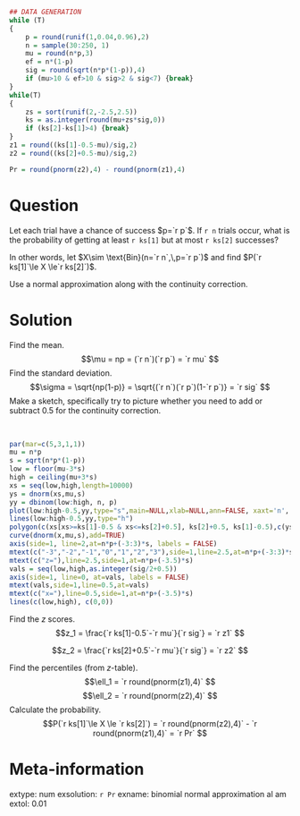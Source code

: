```r
## DATA GENERATION
while (T)
{
    p = round(runif(1,0.04,0.96),2)
    n = sample(30:250, 1)
    mu = round(n*p,3)
    ef = n*(1-p)
    sig = round(sqrt(n*p*(1-p)),4)
    if (mu>10 & ef>10 & sig>2 & sig<7) {break}
}
while(T)
{
    zs = sort(runif(2,-2.5,2.5))
    ks = as.integer(round(mu+zs*sig,0))
    if (ks[2]-ks[1]>4) {break}
}
z1 = round((ks[1]-0.5-mu)/sig,2)
z2 = round((ks[2]+0.5-mu)/sig,2)

Pr = round(pnorm(z2),4) - round(pnorm(z1),4)
```

Question
========

Let each trial have a chance of success $p=`r p`$. If `r n` trials occur, what is the probability of getting at least `r ks[1]` but at most `r ks[2]` successes? 

In other words, let $X\sim \text{Bin}(n=`r n`,\,p=`r p`)$ and find $P(`r ks[1]`\le X \le`r ks[2]`)$.

Use a normal approximation along with the continuity correction.


Solution
========

Find the mean.
$$\mu = np = (`r n`)(`r p`) = `r mu` $$
Find the standard deviation.
$$\sigma = \sqrt{np(1-p)} = \sqrt{(`r n`)(`r p`)(1-`r p`)} = `r sig` $$
Make a sketch, specifically try to picture whether you need to add or subtract 0.5 for the continuity correction.

\
```r
par(mar=c(5,3,1,1))
mu = n*p
s = sqrt(n*p*(1-p))
low = floor(mu-3*s)
high = ceiling(mu+3*s)
xs = seq(low,high,length=10000)
ys = dnorm(xs,mu,s)
yy = dbinom(low:high, n, p)
plot(low:high-0.5,yy,type="s",main=NULL,xlab=NULL,ann=FALSE, xaxt='n', ylab=NULL, yaxt='n')
lines(low:high-0.5,yy,type="h")
polygon(c(xs[xs>=ks[1]-0.5 & xs<=ks[2]+0.5], ks[2]+0.5, ks[1]-0.5),c(ys[xs>=ks[1]-0.5 & xs<=ks[2]+0.5], 0, 0), col=rgb(1,0,0,0.5))
curve(dnorm(x,mu,s),add=TRUE)
axis(side=1, line=2,at=n*p+(-3:3)*s, labels = FALSE)
mtext(c("-3","-2","-1","0","1","2","3"),side=1,line=2.5,at=n*p+(-3:3)*s)
mtext(c("z="),line=2.5,side=1,at=n*p+(-3.5)*s)
vals = seq(low,high,as.integer(sig/2+0.5))
axis(side=1, line=0, at=vals, labels = FALSE)
mtext(vals,side=1,line=0.5,at=vals)
mtext(c("x="),line=0.5,side=1,at=n*p+(-3.5)*s)
lines(c(low,high), c(0,0))
```

Find the $z$ scores.
$$z_1 = \frac{`r ks[1]-0.5`-`r mu`}{`r sig`} = `r z1` $$

$$z_2 = \frac{`r ks[2]+0.5`-`r mu`}{`r sig`} = `r z2` $$

Find the percentiles (from $z$-table).
$$\ell_1 = `r round(pnorm(z1),4)` $$
$$\ell_2 = `r round(pnorm(z2),4)` $$
Calculate the probability.
$$P(`r ks[1]`\le X \le `r ks[2]`) = `r round(pnorm(z2),4)` - `r round(pnorm(z1),4)` = `r Pr` $$

Meta-information
============
extype: num
exsolution: `r Pr`
exname: binomial normal approximation al am
extol: 0.01
